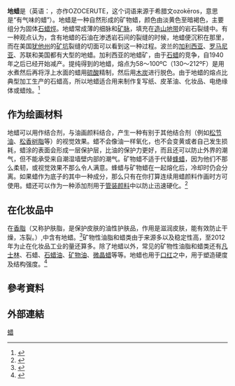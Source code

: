 '''地蜡'''是（英语：{{lang|en|ozokerite}}，亦作OZOCERUTE，这个词语来源于希腊文ozokēros，意思是“有气味的蜡”）。地蜡是一种自然形成的矿物蜡，颜色由淡黄色至暗褐色，主要组分为固体[[石蜡烴|石蜡烴]]。地蜡常成薄的细脉和[[矿脉|矿脉]]，填充在[[造山地带|造山地带]]的岩石裂缝中。有一种观点认为，含有地蜡的石油在渗透岩石间的裂缝的时候，地蜡便沉积在那里，而在美国[[犹他州|犹他州]]的[[矿坑|矿坑]]裂缝的切面可以看到这一种过程。波兰的[[加利西亚|加利西亚]]、[[罗马尼亚|罗马尼亚]]、苏联和美国都有大型的地蜡。加利西亚的地蜡矿，由于[[石蜡|石蜡]]的竞争，自1940年之后已经开始减产。提纯得到的地蜡，熔点为58～100ºC（130～212ºF）是用水煮然后再将浮上水面的蜡用[[硫酸|硫酸]]精制，然后用[[木炭|木炭]]进行脱色。由于地蜡的熔点比典型加工生产的石蜡高，所以地蜡适合用来制作复写纸、皮革油、化妆品、电绝缘体或蜡烛。<ref name="twCEB"> {{Cite book | author = 台湾中华书局，简明大英百科全书编译部 | title = 简明大英百科全书中文版 第14卷 | location = 台湾 | publisher = 台湾中华书局股份有限公司，台北市重庆南路一段94号 | date = 1988年8月 | pages = 1 | ISBN = 978-9-5743-0000-6| accessdate = 2016年10月8日 | language = 中文 }} </ref>

==作为绘画材料==
地蜡可以用作结合剂，与油画颜料结合，产生一种有别于其他结合剂（例如[[松节油|松节油]]、[[松香树脂|松香树脂]]等）的视觉效果。蜡不会像油一样氧化，也不会变黄或者自己发生损耗，蜡涂的表面会形成一层保护层，比油的保护力更好，而且还可以防止外界的潮气，但不能承受来自潮湿墙壁内部的潮气。矿物蜡不适于代替[[蜂蜡|蜂蜡]]，因为他们不那么柔韧，或视觉效果不那么令人满意。蜂蜡与矿物蜡在一起熔化后，冷却时仍会分离。如果蜡作为底子的其中一种成分，那么只有在你打算连续用蜡颜料作画时方可使用。蜡还可以作为一种添加剂用于[[管装颜料|管装颜料]]中以防止迅速硬化。<ref name="huihua"> {{Cite book | author = 多奈尔 译者：杨红太, 杨鸿晏 | title = 欧洲绘画大师技法和材料 | location =中国 | publisher = 清华大学出版社有限公司 | date =  2006 | pages = 131 | ISBN =  9787302093749| accessdate = 2016年10月8日 | language = 中文 |url=https://books.google.com.hk/books?id=J0VYlXJhBrgC&pg=PA131&dq=%E5%9C%B0%E8%9C%A1+%E7%9F%B3%E8%9C%A1&hl=zh-CN&sa=X&ved=0ahUKEwiNy6vQq8vPAhXLro8KHXnCBzQQ6AEIODAH#v=onepage&q=%E5%9C%B0%E8%9C%A1%20%E7%9F%B3%E8%9C%A1&f=false }} </ref>

==在化妆品中==
在[[香脂|香脂]]（又称护肤脂，是保护皮肤的油性护肤品，作用是滋润皮肤，能有效防止干燥，冻裂。）,中含有地蜡。<ref name="mrgs">{{Cite book | author = 李子豪 | title = 现代生活实用丛书——美容高手 | location =中国 | publisher = 青苹果数据中心 | date =  2013 |accessdate = 2016年10月8日 | language = 中文 |url=https://books.google.com.hk/books?id=ZxdlAgAAQBAJ&pg=PT18&dq=%E5%9C%B0%E8%9C%A1+%E5%8C%96%E5%A6%86%E5%93%81&hl=zh-CN&sa=X&ved=0ahUKEwikv_bHrcvPAhWMOo8KHcvcCGcQ6AEIMTAF#v=onepage&q=%E5%9C%B0%E8%9C%A1%20%E5%8C%96%E5%A6%86%E5%93%81&f=false }} </ref>矿物性油脂和蜡类由于来源多以及稳定性高，至2012年为止在化妆品工业的量还算多。除了地蜡以外，常见的矿物性油脂和蜡类还有[[凡士林|凡士林]]、石蜡、[[石蜡油|石蜡油]]、[[矿物油|矿物油]]、[[微晶蜡|微晶蜡]]等等。地蜡也用于[[口红|口红]]之中，用于塑造硬度及结构强度。<ref name="hzpglyyy">{{Cite book | author = 李慶國、陳麗香、孔皓瑩 | title = 化妝品概論與應用 | location =台灣 | publisher = 台灣五南圖書出版股份有限公司|ISBN = 9789571166315 | date =  2012 |accessdate = 2016年10月8日 | language = 中文 |url=https://books.google.com.hk/books?id=0VFwCgAAQBAJ&pg=PA15&dq=%E5%9C%B0%E8%9C%A1+%E7%9F%B3%E8%9C%A1&hl=zh-CN&sa=X&ved=0ahUKEwjPu_Haq8vPAhXMpI8KHUuJD8o4ChDoAQgzMAY#v=onepage&q=%E5%9C%B0%E8%9C%A1%20%E7%9F%B3%E8%9C%A1&f=false }} </ref>

== 參考資料 ==
<!--- 參見https://zh.wikipedia.org/wiki/Wikipedia:%E8%84%9A%E6%B3%A8以獲知如何使用<ref></ref>標籤來插入參考資料，它们會自動顯示在下方。 -->
<!-- 參考資料為維基百科中非常重要的一環，請確保您加入的「每一句話」都是出自於某個來源，並請加入該句話後使用<ref>來源</ref>的方式標註來源-->
{{Reflist|2}}

== 外部連結 ==
<!-- 請放與主題直接相關的網站，格式為 [網址 顯示說明]-->


<!--- 分類 --->

[[Category:蜡|]]